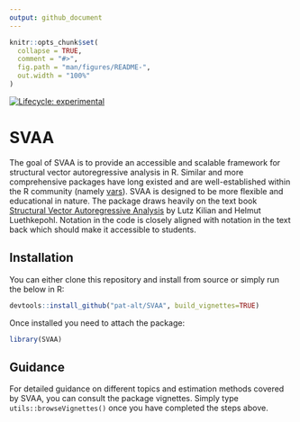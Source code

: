 ```yaml
---
output: github_document
---
```


<!-- README.md is generated from README.Rmd. Please edit that file -->

```r
knitr::opts_chunk$set(
  collapse = TRUE,
  comment = "#>",
  fig.path = "man/figures/README-",
  out.width = "100%"
)
```

<!-- badges: start -->
[![Lifecycle: experimental](https://img.shields.io/badge/lifecycle-experimental-orange.svg)](https://www.tidyverse.org/lifecycle/#experimental)
<!-- badges: end -->

# SVAA

The goal of SVAA is to provide an accessible and scalable framework for structural vector autoregressive analysis in R. Similar and more comprehensive packages have long existed and are well-established within the R community (namely [vars](https://cran.r-project.org/web/packages/vars/vars.pdf)). SVAA is designed to be more flexible and educational in nature. The package draws heavily on the text book [Structural Vector Autoregressive Analysis](https://sites.google.com/site/lkilian2019/textbook) by Lutz Kilian and Helmut Luethkepohl. Notation in the code is closely aligned with notation in the text back which should make it accessible to students. 

## Installation

You can either clone this repository and install from source or simply run the below in R:

```r
devtools::install_github("pat-alt/SVAA", build_vignettes=TRUE)
```

Once installed you need to attach the package:

```r
library(SVAA)
```

## Guidance

For detailed guidance on different topics and estimation methods covered by SVAA, you can consult the package vignettes. Simply type `utils::browseVignettes()` once you have completed the steps above.
